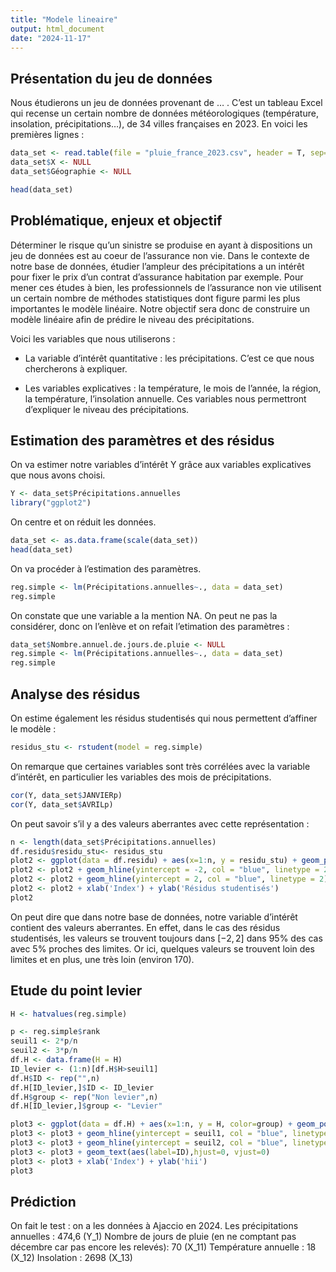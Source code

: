 ---
title: "Modele lineaire"
output: html_document
date: "2024-11-17"
---

## Présentation du jeu de données

Nous étudierons un jeu de données provenant de ... . C'est un tableau Excel qui recense un certain nombre de données météorologiques (température, insolation, précipitations...), de 34 villes françaises en 2023. En voici les premières lignes :

```{r echo=FALSE}
data_set <- read.table(file = "pluie_france_2023.csv", header = T, sep=";", fill = T, fileEncoding = "Latin1")
data_set$X <- NULL
data_set$Géographie <- NULL

head(data_set)
```

## Problématique, enjeux et objectif

Déterminer le risque qu'un sinistre se produise en ayant à dispositions un jeu de données est au coeur de l'assurance non vie. Dans le contexte de notre base de données, étudier l'ampleur des précipitations a un intérêt pour fixer le prix d'un contrat d'assurance habitation par exemple. Pour mener ces études à bien, les professionnels de l'assurance non vie utilisent un certain nombre de méthodes statistiques dont figure parmi les plus importantes le modèle linéaire. Notre objectif sera donc de construire un modèle linéaire afin de prédire le niveau des précipitations.

Voici les variables que nous utiliserons :

-   La variable d'intérêt quantitative : les précipitations. C'est ce que nous chercherons à expliquer.

-   Les variables explicatives : la température, le mois de l'année, la région, la température, l'insolation annuelle. Ces variables nous permettront d'expliquer le niveau des précipitations.

## Estimation des paramètres et des résidus

On va estimer notre variables d'intérêt Y grâce aux variables explicatives que nous avons choisi.

```{r}
Y <- data_set$Précipitations.annuelles
library("ggplot2")

```

On centre et on réduit les données.

```{r}
data_set <- as.data.frame(scale(data_set))
head(data_set)
```

On va procéder à l'estimation des paramètres.

```{r}
reg.simple <- lm(Précipitations.annuelles~., data = data_set)
reg.simple
```

On constate que une variable a la mention NA. On peut ne pas la considérer, donc on l'enlève et on refait l'etimation des paramètres :

```{r}
data_set$Nombre.annuel.de.jours.de.pluie <- NULL
reg.simple <- lm(Précipitations.annuelles~., data = data_set)
reg.simple
```

## Analyse des résidus

On estime également les résidus studentisés qui nous permettent d'affiner le modèle :

```{r}
residus_stu <- rstudent(model = reg.simple)
```

On remarque que certaines variables sont très corrélées avec la variable d'intérêt, en particulier les variables des mois de précipitations.

```{r}
cor(Y, data_set$JANVIERp)
cor(Y, data_set$AVRILp)

```

On peut savoir s'il y a des valeurs aberrantes avec cette représentation :

```{r}
n <- length(data_set$Précipitations.annuelles)
df.residu$residu_stu<- residus_stu
plot2 <- ggplot(data = df.residu) + aes(x=1:n, y = residu_stu) + geom_point()
plot2 <- plot2 + geom_hline(yintercept = -2, col = "blue", linetype = 2)
plot2 <- plot2 + geom_hline(yintercept = 2, col = "blue", linetype = 2)
plot2 <- plot2 + xlab('Index') + ylab('Résidus studentisés')
plot2
```

On peut dire que dans notre base de données, notre variable d'intérêt contient des valeurs aberrantes. En effet, dans le cas des résidus studentisés, les valeurs se trouvent toujours dans $[-2,2]$ dans 95% des cas avec 5% proches des limites. Or ici, quelques valeurs se trouvent loin des limites et en plus, une très loin (environ 170).

## Etude du point levier

```{r}
H <- hatvalues(reg.simple)

p <- reg.simple$rank
seuil1 <- 2*p/n
seuil2 <- 3*p/n
df.H <- data.frame(H = H)
ID_levier <- (1:n)[df.H$H>seuil1]
df.H$ID <- rep("",n)
df.H[ID_levier,]$ID <- ID_levier
df.H$group <- rep("Non levier",n)
df.H[ID_levier,]$group <- "Levier"

plot3 <- ggplot(data = df.H) + aes(x=1:n, y = H, color=group) + geom_point()
plot3 <- plot3 + geom_hline(yintercept = seuil1, col = "blue", linetype = 2)
plot3 <- plot3 + geom_hline(yintercept = seuil2, col = "blue", linetype = 3)
plot3 <- plot3 + geom_text(aes(label=ID),hjust=0, vjust=0)
plot3 <- plot3 + xlab('Index') + ylab('hii')
plot3
```

## Prédiction

On fait le test : on a les données à Ajaccio en 2024. Les précipitations annuelles : 474,6 (Y_1) Nombre de jours de pluie (en ne comptant pas décembre car pas encore les relevés): 70 (X_11) Température annuelle : 18 (X_12) Insolation : 2698 (X_13)

```{r}


```
